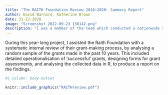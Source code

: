 ```yaml
---
title: "The RAITH Foundation Review 2010–2020: Summary Report"
author: David Barnard, Katherine Brown 
date: 31-12-2020
image: "Screenshot 2022-09-23 150142.png"
description: "I was a member of the team which conducted a nationwide survey of Community-based Advice Offices (CAOs) during the national lockdown during the Covid-19 pandemic, which culminated in this report."
---
```


During this year-long project, I assisted the Raith Foundation with a systematic internal review of their grant-making process, by analysing a random sample of the grants made in the past 10 years. This included detailed operationalisation of 'successful' grants, designing forms for grant assessments, and analysing the collected data in R, to produce a report on the findings.  



```r
#| column: body-outset

knitr::include_graphics("RAITHreview.pdf")
```





